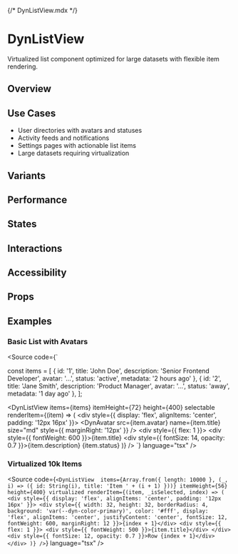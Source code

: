 {/* DynListView.mdx */}

<Meta of={DynListViewStories} />

# DynListView

Virtualized list component optimized for large datasets with flexible item rendering.

## Overview

<Canvas of={DynListViewStories.Overview} />

## Use Cases

- User directories with avatars and statuses
- Activity feeds and notifications
- Settings pages with actionable list items
- Large datasets requiring virtualization

## Variants

<Canvas of={DynListViewStories.SimpleTextList} />
<Canvas of={DynListViewStories.WithSearch} />
<Canvas of={DynListViewStories.MultiSelect} />

## Performance

<Canvas of={DynListViewStories.VirtualizedLargeList} />

## States

<Canvas of={DynListViewStories.LoadingState} />
<Canvas of={DynListViewStories.EmptyState} />

## Interactions

<Canvas of={DynListViewStories.WithActions} />
<Canvas of={DynListViewStories.Playground} />

## Accessibility

<Canvas of={DynListViewStories.AccessibilityDemo} />

## Props

<Controls of={DynListViewStories.Overview} />

## Examples

### Basic List with Avatars

<Source
  code={`

const items = [
  { id: '1', title: 'John Doe', description: 'Senior Frontend Developer', avatar: '...', status: 'active', metadata: '2 hours ago' },
  { id: '2', title: 'Jane Smith', description: 'Product Manager', avatar: '...', status: 'away', metadata: '1 day ago' },
];

<DynListView 
  items={items}
  itemHeight={72}
  height={400}
  selectable
  renderItem={(item) => (
    <div style={{ display: 'flex', alignItems: 'center', padding: '12px 16px' }}>
      <DynAvatar src={item.avatar} name={item.title} size="md" style={{ marginRight: '12px' }} />
      <div style={{ flex: 1 }}>
        <div style={{ fontWeight: 600 }}>{item.title}</div>
        <div style={{ fontSize: 14, opacity: 0.7 }}>{item.description}</div>
      </div>
      <DynBadge variant="success" size="sm">{item.status}</DynBadge>
    </div>
  )}
/>
`}
  language="tsx"
/>

### Virtualized 10k Items

<Source
  code={`
<DynListView 
  items={Array.from({ length: 10000 }, (_, i) => ({ id: String(i), title: 'Item ' + (i + 1) }))}
  itemHeight={56}
  height={400}
  virtualized
  renderItem={(item, _isSelected, index) => (
    <div style={{ display: 'flex', alignItems: 'center', padding: '12px 16px' }}>
      <div style={{ width: 32, height: 32, borderRadius: 4, background: 'var(--dyn-color-primary)', color: '#fff', display: 'flex', alignItems: 'center', justifyContent: 'center', fontSize: 12, fontWeight: 600, marginRight: 12 }}>{index + 1}</div>
      <div style={{ flex: 1 }}>
        <div style={{ fontWeight: 500 }}>{item.title}</div>
      </div>
      <div style={{ fontSize: 12, opacity: 0.7 }}>Row {index + 1}</div>
    </div>
  )}
/>
`}
  language="tsx"
/>

